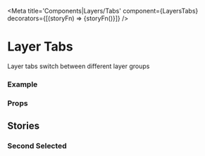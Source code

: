 
<Meta 
  title='Components|Layers/Tabs' 
  component={LayersTabs} 
  decorators={[(storyFn) => <LayersContainer>{storyFn()}</LayersContainer>]} 
/>

# Layer Tabs

Layer tabs switch between different layer groups

### Example

<Story name="first selected">
  <LayersTabs
    currentTab={number('ActiveTab', 0)}
    setTab={action('setTab')}
    tabs={array('Tabs', ['LAYERS', 'INDICATORS'])}
  />
</Story>

### Props

<Props of={LayersTabs} />

## Stories

### Second Selected

<Story name="second selected">
  <LayersTabs
    currentTab={1}
    setTab={action('setTab')}
    tabs={['LAYERS', 'INDICATORS']}
  />
</Story>
